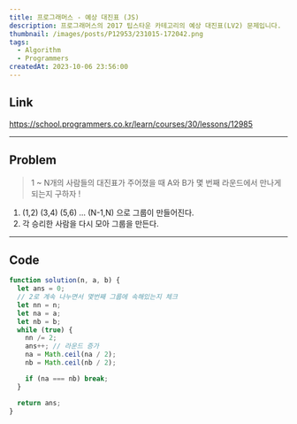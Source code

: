 ```yaml
---
title: 프로그래머스 - 예상 대진표 (JS)
description: 프로그래머스의 2017 팁스타운 카테고리의 예상 대진표(LV2) 문제입니다.
thumbnail: /images/posts/P12953/231015-172042.png
tags:
  - Algorithm
  - Programmers
createdAt: 2023-10-06 23:56:00
---
```


## Link

https://school.programmers.co.kr/learn/courses/30/lessons/12985

<hr />

## Problem

> 1 ~ N개의 사람들의 대진표가 주어졌을 때 A와 B가 몇 번째 라운드에서 만나게 되는지 구하자 !

1. (1,2) (3,4) (5,6) ... (N-1,N) 으로 그룹이 만들어진다.
2. 각 승리한 사람을 다시 모아 그룹을 만든다.

<hr />

## Code

```javascript
function solution(n, a, b) {
  let ans = 0;
  // 2로 계속 나누면서 몇번째 그룹에 속해있는지 체크
  let nn = n;
  let na = a;
  let nb = b;
  while (true) {
    nn /= 2;
    ans++; // 라운드 증가
    na = Math.ceil(na / 2);
    nb = Math.ceil(nb / 2);

    if (na === nb) break;
  }

  return ans;
}
```
